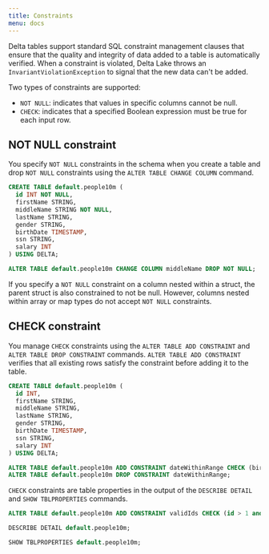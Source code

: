 ```yaml
---
title: Constraints
menu: docs
---
```


Delta tables support standard SQL constraint management clauses that ensure that the quality and integrity of data added to a table is automatically verified. When a constraint is violated, Delta Lake throws an `InvariantViolationException` to signal that the new data can't be added.

Two types of constraints are supported:

- `NOT NULL`: indicates that values in specific columns cannot be null.
- `CHECK`: indicates that a specified Boolean expression must be true for each input row.

## NOT NULL constraint

You specify `NOT NULL` constraints in the schema when you create a table and drop `NOT NULL` constraints using the `ALTER TABLE CHANGE COLUMN` command.

<CodeTabs>

```sql
CREATE TABLE default.people10m (
  id INT NOT NULL,
  firstName STRING,
  middleName STRING NOT NULL,
  lastName STRING,
  gender STRING,
  birthDate TIMESTAMP,
  ssn STRING,
  salary INT
) USING DELTA;

ALTER TABLE default.people10m CHANGE COLUMN middleName DROP NOT NULL;
```

</CodeTabs>

If you specify a `NOT NULL` constraint on a column nested within a struct, the parent struct is also constrained to not be null. However, columns nested within array or map types do not accept `NOT NULL` constraints.

## CHECK constraint

You manage `CHECK` constraints using the `ALTER TABLE ADD CONSTRAINT` and `ALTER TABLE DROP CONSTRAINT` commands. `ALTER TABLE ADD CONSTRAINT` verifies that all existing rows satisfy the constraint before adding it to the table.

<CodeTabs>

```sql
CREATE TABLE default.people10m (
  id INT,
  firstName STRING,
  middleName STRING,
  lastName STRING,
  gender STRING,
  birthDate TIMESTAMP,
  ssn STRING,
  salary INT
) USING DELTA;

ALTER TABLE default.people10m ADD CONSTRAINT dateWithinRange CHECK (birthDate > '1900-01-01');
ALTER TABLE default.people10m DROP CONSTRAINT dateWithinRange;
```

</CodeTabs>

`CHECK` constraints are table properties in the output of the `DESCRIBE DETAIL` and `SHOW TBLPROPERTIES` commands.

<CodeTabs>

```sql
ALTER TABLE default.people10m ADD CONSTRAINT validIds CHECK (id > 1 and id < 99999999);

DESCRIBE DETAIL default.people10m;

SHOW TBLPROPERTIES default.people10m;
```

</CodeTabs>
